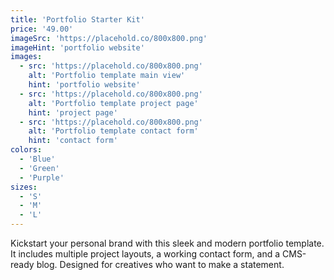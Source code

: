 ```yaml
---
title: 'Portfolio Starter Kit'
price: '49.00'
imageSrc: 'https://placehold.co/800x800.png'
imageHint: 'portfolio website'
images:
  - src: 'https://placehold.co/800x800.png'
    alt: 'Portfolio template main view'
    hint: 'portfolio website'
  - src: 'https://placehold.co/800x800.png'
    alt: 'Portfolio template project page'
    hint: 'project page'
  - src: 'https://placehold.co/800x800.png'
    alt: 'Portfolio template contact form'
    hint: 'contact form'
colors:
  - 'Blue'
  - 'Green'
  - 'Purple'
sizes:
  - 'S'
  - 'M'
  - 'L'
---
```

Kickstart your personal brand with this sleek and modern portfolio template. It includes multiple project layouts, a working contact form, and a CMS-ready blog. Designed for creatives who want to make a statement.
